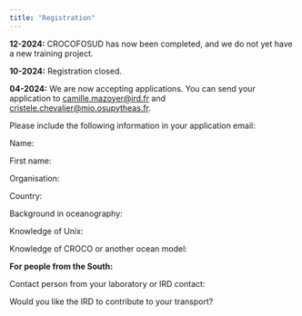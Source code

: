 ```yaml
---
title: "Registration"
---
```


**12-2024:**
CROCOFOSUD has now been completed, and we do not yet have a new training project. 

**10-2024:**
Registration closed.

**04-2024:** We are now accepting applications. You can send your application to [camille.mazoyer@ird.fr](mailto:camille.mazoyer@ird.fr) and [cristele.chevalier@mio.osupytheas.fr](mailto:cristele.chevalier@mio.osupytheas.fr).  

Please include the following information in your application email:


Name:

First name:

Organisation:

Country:


Background in oceanography: 

Knowledge of Unix: 

Knowledge of CROCO or another ocean model:


**For people from the South:**

Contact person from your laboratory or IRD contact: 

Would you like the IRD to contribute to your transport? 

